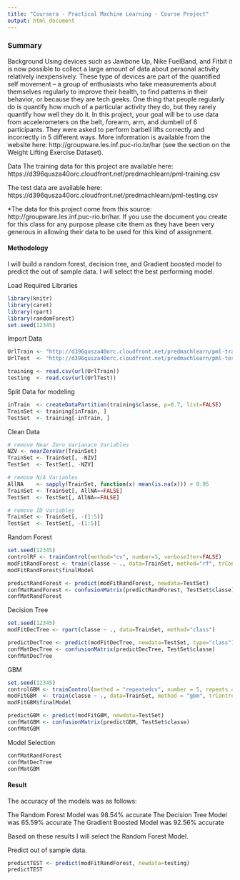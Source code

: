 ```yaml
---
title: "Coursera - Practical Machine Learning - Course Project"
output: html_document
---
```

### Summary
Background
Using devices such as Jawbone Up, Nike FuelBand, and Fitbit it is now possible to collect a large amount of data about personal activity relatively inexpensively. These type of devices are part of the quantified self movement – a group of enthusiasts who take measurements about themselves regularly to improve their health, to find patterns in their behavior, or because they are tech geeks. One thing that people regularly do is quantify how much of a particular activity they do, but they rarely quantify how well they do it. In this project, your goal will be to use data from accelerometers on the belt, forearm, arm, and dumbell of 6 participants. They were asked to perform barbell lifts correctly and incorrectly in 5 different ways. More information is available from the website here: http://groupware.les.inf.puc-rio.br/har (see the section on the Weight Lifting Exercise Dataset).

Data
The training data for this project are available here:
https://d396qusza40orc.cloudfront.net/predmachlearn/pml-training.csv

The test data are available here:
https://d396qusza40orc.cloudfront.net/predmachlearn/pml-testing.csv

*The data for this project come from this source: http://groupware.les.inf.puc-rio.br/har. If you use the document you create for this class for any purpose please cite them as they have been very generous in allowing their data to be used for this kind of assignment.

#### Methodology
I will build a random forest, decision tree, and Gradient boosted model to predict the out of sample data. I will select the best performing model.

Load Required Libraries
```r
library(knitr)
library(caret)
library(rpart)
library(randomForest)
set.seed(12345)
```

Import Data
```r
UrlTrain <- "http://d396qusza40orc.cloudfront.net/predmachlearn/pml-training.csv"
UrlTest  <- "http://d396qusza40orc.cloudfront.net/predmachlearn/pml-testing.csv"

training <- read.csv(url(UrlTrain))
testing  <- read.csv(url(UrlTest))
```

Split Data for modeling
```r
inTrain  <- createDataPartition(training$classe, p=0.7, list=FALSE)
TrainSet <- training[inTrain, ]
TestSet  <- training[-inTrain, ]
```

Clean Data
```r
# remove Near Zero Varianace Variables
NZV <- nearZeroVar(TrainSet)
TrainSet <- TrainSet[, -NZV]
TestSet  <- TestSet[, -NZV]

# remove N/A Variables
AllNA    <- sapply(TrainSet, function(x) mean(is.na(x))) > 0.95
TrainSet <- TrainSet[, AllNA==FALSE]
TestSet  <- TestSet[, AllNA==FALSE]

# remove ID Variables
TrainSet <- TrainSet[, -(1:5)]
TestSet  <- TestSet[, -(1:5)]
```

Random Forest
```r
set.seed(12345)
controlRF <- trainControl(method="cv", number=3, verboseIter=FALSE)
modFitRandForest <- train(classe ~ ., data=TrainSet, method="rf", trControl=controlRF)
modFitRandForest$finalModel
```

```r
predictRandForest <- predict(modFitRandForest, newdata=TestSet)
confMatRandForest <- confusionMatrix(predictRandForest, TestSet$classe)
confMatRandForest
```

Decision Tree
```r
set.seed(12345)
modFitDecTree <- rpart(classe ~ ., data=TrainSet, method="class")
```

```r
predictDecTree <- predict(modFitDecTree, newdata=TestSet, type="class")
confMatDecTree <- confusionMatrix(predictDecTree, TestSet$classe)
confMatDecTree
```

GBM
```r
set.seed(12345)
controlGBM <- trainControl(method = "repeatedcv", number = 5, repeats = 1)
modFitGBM  <- train(classe ~ ., data=TrainSet, method = "gbm", trControl = controlGBM, verbose = FALSE)
modFitGBM$finalModel
```

```r
predictGBM <- predict(modFitGBM, newdata=TestSet)
confMatGBM <- confusionMatrix(predictGBM, TestSet$classe)
confMatGBM
```

Model Selection
```r
confMatRandForest
confMatDecTree
confMatGBM
```

#### Result
The accuracy of the models was as follows:

The Random Forest Model was 98.54% accurate
The Decision Tree Model was 65.59% accurate
The Gradient Boosted Model was 92.56% accurate

Based on these results I will select the Random Forest Model.

Predict out of sample data.
```r
predictTEST <- predict(modFitRandForest, newdata=testing)
predictTEST
```